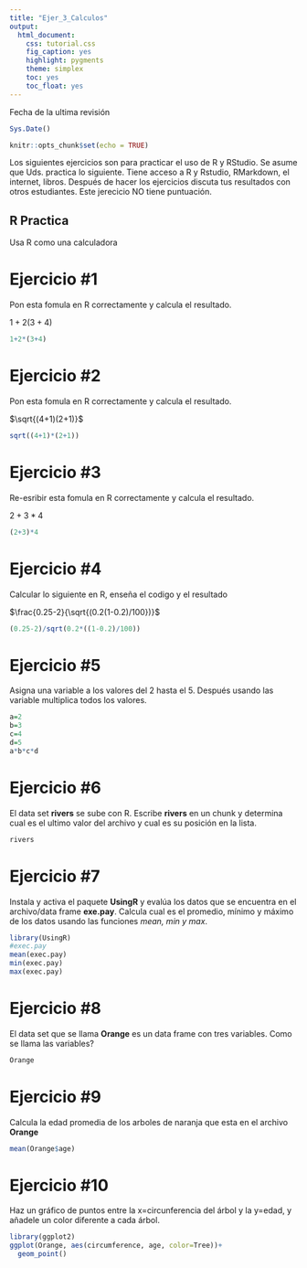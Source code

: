 ```yaml
---
title: "Ejer_3_Calculos"
output:
  html_document:
    css: tutorial.css
    fig_caption: yes
    highlight: pygments
    theme: simplex
    toc: yes
    toc_float: yes
---
```


Fecha de la ultima revisión
```r

Sys.Date()
```


```r
knitr::opts_chunk$set(echo = TRUE)
```

Los siguientes ejercicios son para practicar el uso de R y RStudio. Se asume que Uds. practica lo siguiente. Tiene acceso a R y Rstudio, RMarkdown, el internet, libros. Después de hacer los ejercicios discuta tus resultados con otros estudiantes.  Este jerecicio NO tiene puntuación. 

## R Practica
Usa R como una calculadora



# Ejercicio #1
Pon esta fomula en R correctamente y calcula el resultado.

$1+2(3+4)$



```r
1+2*(3+4)
```

# Ejercicio #2
Pon esta fomula en R correctamente y calcula el resultado.

$\sqrt{(4+1)(2+1)}$

```r
sqrt((4+1)*(2+1))
```

# Ejercicio #3
Re-esribir esta fomula en R correctamente y calcula el resultado.

$2 + 3 * 4$

```r
(2+3)*4
```

# Ejercicio #4

Calcular lo siguiente en R, enseña el codigo y el resultado

$\frac{0.25-2}{\sqrt{(0.2(1-0.2)/100})}$

```r
(0.25-2)/sqrt(0.2*((1-0.2)/100))
```

# Ejercicio #5
Asigna una variable a los valores del 2 hasta el 5.  Después usando las variable multiplica todos los valores.

```r
a=2
b=3
c=4
d=5
a*b*c*d
```

# Ejercicio #6

El data set **rivers** se sube con R.  Escribe **rivers** en un chunk y determina cual es el ultimo valor del archivo y cual es su posición en la lista. 
```r
rivers
```

# Ejercicio #7

Instala y activa el paquete **UsingR** y evalúa los datos que se encuentra en el archivo/data frame **exe.pay**. Calcula cual es el promedio, mínimo y máximo de los datos usando las funciones *mean, min y max*.  



```r
library(UsingR)
#exec.pay
mean(exec.pay)
min(exec.pay)
max(exec.pay)
```


# Ejercicio #8

El data set que se llama **Orange** es un data frame con tres variables. Como se llama las variables?

```r
Orange
```


# Ejercicio #9

Calcula la edad promedia de los arboles de naranja que esta en el archivo **Orange**

```r
mean(Orange$age)
```

# Ejercicio #10

Haz un gráfico de puntos entre la x=circunferencia del árbol y la y=edad, y añadele un color diferente a cada árbol. 

```r
library(ggplot2)
ggplot(Orange, aes(circumference, age, color=Tree))+
  geom_point()
```

